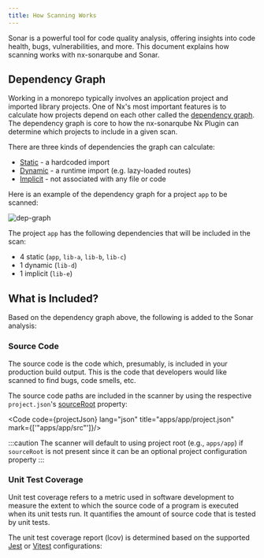 ```yaml
---
title: How Scanning Works
---
```



Sonar is a powerful tool for code quality analysis, offering insights into code health, bugs, vulnerabilities, and more.
This document explains how scanning works with nx-sonarqube and Sonar.

## Dependency Graph

Working in a monorepo typically involves an application project and imported library projects. One of Nx's most
important features is to calculate how projects depend on each other called the [dependency graph](https://nx.dev/nx-api/nx/documents/dep-graph#graph).
The dependency graph is core to how the nx-sonarqube Nx Plugin can determine which projects to include in a given scan.

There are three kinds of dependencies the graph can calculate:
  * [Static](https://nx.dev/extending-nx/recipes/project-graph-plugins#static-dependencies) - a hardcoded import
  * [Dynamic](https://nx.dev/extending-nx/recipes/project-graph-plugins#dynamic-dependencies) - a runtime import (e.g. lazy-loaded routes)
  * [Implicit](https://nx.dev/extending-nx/recipes/project-graph-plugins#implicit-dependencies) - not associated with any file or code

Here is an example of the dependency graph for a project `app` to be scanned:

![dep-graph](../../../assets/dep-graph.png)

The project `app` has the following dependencies that will be included in the scan:
  * 4 static (`app`, `lib-a`, `lib-b`, `lib-c`)
  * 1 dynamic (`lib-d`)
  * 1 implicit (`lib-e`)

## What is Included?

Based on the dependency graph above, the following is added to the Sonar analysis:

### Source Code

The source code is the code which, presumably, is included in your production build output. This is the code that
developers would like scanned to find bugs, code smells, etc.

The source code paths are included in the scanner by using the respective `project.json`'s
[sourceRoot](https://nx.dev/nx-api/devkit/documents/ProjectConfiguration#sourceroot) property:

<Code code={projectJson} lang="json" title="apps/app/project.json" mark={['"apps/app/src"']}/>

:::caution
The scanner will default to using project root (e.g., `apps/app`) if `sourceRoot` is not present since it can be an
optional project configuration property
:::

### Unit Test Coverage

Unit test coverage refers to a metric used in software development to measure the extent to which the source code of a
program is executed when its unit tests run. It quantifies the amount of source code that is tested by unit tests.

The unit test coverage report (lcov) is determined based on the supported [Jest](https://nx.dev/nx-api/jest/executors/jest#nxjestjest)
or [Vitest](https://nx.dev/nx-api/vite/executors/test) configurations:

<Tabs>
  <TabItem label="Jest">
    <Code code={jestConfig} lang="typescript" title="libs/lib-a/jest.config.ts" mark={["'../../coverage/libs/lib-a'"]}/>
  </TabItem>
  <TabItem label="Vitest">
    <Code code={viteConfig} lang="typescript" title="libs/lib-e/vitest.config.ts" mark={["'../../coverage/libs/lib-e'"]}/>
  </TabItem>
</Tabs>

